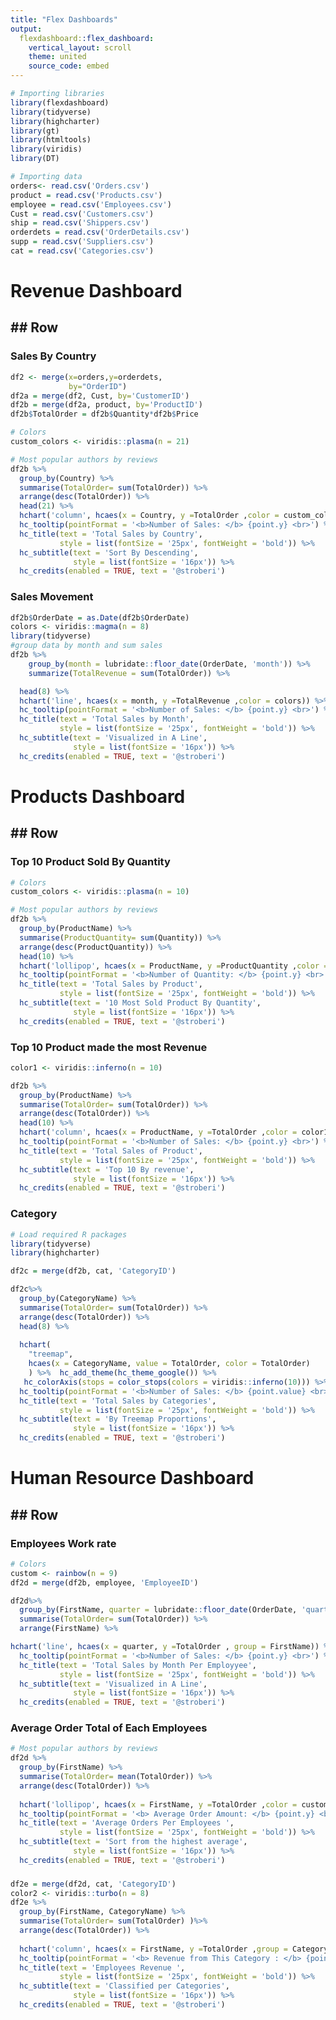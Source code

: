 ---
title: "Flex Dashboards"
output: 
  flexdashboard::flex_dashboard:
    vertical_layout: scroll
    theme: united
    source_code: embed
---

```{r setup, include=FALSE}
# Importing libraries
library(flexdashboard)
library(tidyverse)
library(highcharter)
library(gt)
library(htmltools)
library(viridis)
library(DT)
```


```{r, include = FALSE}
# Importing data
orders<- read.csv('Orders.csv')
product = read.csv('Products.csv')
employee = read.csv('Employees.csv')
Cust = read.csv('Customers.csv')
ship = read.csv('Shippers.csv')
orderdets = read.csv('OrderDetails.csv')
supp = read.csv('Suppliers.csv')
cat = read.csv('Categories.csv')

```
 

Revenue Dashboard {data-orientation=columns}
=======================================================================


## Row 
-----------------------------------------------------------------------

### Sales By Country {data-width=1440}

```{r, include = FALSE}

df2 <- merge(x=orders,y=orderdets, 
             by="OrderID")
df2a = merge(df2, Cust, by='CustomerID')
df2b = merge(df2a, product, by='ProductID')
df2b$TotalOrder = df2b$Quantity*df2b$Price

```

```{r}
# Colors
custom_colors <- viridis::plasma(n = 21)

# Most popular authors by reviews
df2b %>% 
  group_by(Country) %>% 
  summarise(TotalOrder= sum(TotalOrder)) %>% 
  arrange(desc(TotalOrder)) %>% 
  head(21) %>% 
  hchart('column', hcaes(x = Country, y =TotalOrder ,color = custom_colors)) %>%   hc_add_theme(hc_theme_google()) %>% 
  hc_tooltip(pointFormat = '<b>Number of Sales: </b> {point.y} <br>') %>% 
  hc_title(text = 'Total Sales by Country',
           style = list(fontSize = '25px', fontWeight = 'bold')) %>% 
  hc_subtitle(text = 'Sort By Descending',
              style = list(fontSize = '16px')) %>% 
  hc_credits(enabled = TRUE, text = '@stroberi')
```

### Sales Movement {data-width=1440}

```{r}
df2b$OrderDate = as.Date(df2b$OrderDate)
colors <- viridis::magma(n = 8)
library(tidyverse)
#group data by month and sum sales
df2b %>% 
    group_by(month = lubridate::floor_date(OrderDate, 'month')) %>%
    summarize(TotalRevenue = sum(TotalOrder)) %>% 

  head(8) %>% 
  hchart('line', hcaes(x = month, y =TotalRevenue ,color = colors)) %>%   hc_add_theme(hc_theme_google()) %>% 
  hc_tooltip(pointFormat = '<b>Number of Sales: </b> {point.y} <br>') %>% 
  hc_title(text = 'Total Sales by Month',
           style = list(fontSize = '25px', fontWeight = 'bold')) %>% 
  hc_subtitle(text = 'Visualized in A Line',
              style = list(fontSize = '16px')) %>% 
  hc_credits(enabled = TRUE, text = '@stroberi')

```


Products Dashboard {data-orientation=columns}
=======================================================================


## Row
-----------------------------------------------------------------------
### Top 10 Product Sold By Quantity

```{r}
# Colors
custom_colors <- viridis::plasma(n = 10)

# Most popular authors by reviews
df2b %>% 
  group_by(ProductName) %>% 
  summarise(ProductQuantity= sum(Quantity)) %>% 
  arrange(desc(ProductQuantity)) %>% 
  head(10) %>% 
  hchart('lollipop', hcaes(x = ProductName, y =ProductQuantity ,color = custom_colors)) %>%   hc_add_theme(hc_theme_google()) %>% 
  hc_tooltip(pointFormat = '<b>Number of Quantity: </b> {point.y} <br>') %>% 
  hc_title(text = 'Total Sales by Product',
           style = list(fontSize = '25px', fontWeight = 'bold')) %>% 
  hc_subtitle(text = '10 Most Sold Product By Quantity',
              style = list(fontSize = '16px')) %>% 
  hc_credits(enabled = TRUE, text = '@stroberi')

```

### Top 10 Product made the most Revenue {data-width=800}

```{r}

color1 <- viridis::inferno(n = 10)

df2b %>% 
  group_by(ProductName) %>% 
  summarise(TotalOrder= sum(TotalOrder)) %>% 
  arrange(desc(TotalOrder)) %>% 
  head(10) %>% 
  hchart('column', hcaes(x = ProductName, y =TotalOrder ,color = color1)) %>%   hc_add_theme(hc_theme_google()) %>% 
  hc_tooltip(pointFormat = '<b>Number of Sales: </b> {point.y} <br>') %>% 
  hc_title(text = 'Total Sales of Product',
           style = list(fontSize = '25px', fontWeight = 'bold')) %>% 
  hc_subtitle(text = 'Top 10 By revenue',
              style = list(fontSize = '16px')) %>% 
  hc_credits(enabled = TRUE, text = '@stroberi')
```

### Category

```{r}
# Load required R packages
library(tidyverse)
library(highcharter) 

df2c = merge(df2b, cat, 'CategoryID')

df2c%>% 
  group_by(CategoryName) %>% 
  summarise(TotalOrder= sum(TotalOrder)) %>% 
  arrange(desc(TotalOrder)) %>% 
  head(8) %>% 
  
  hchart(
    "treemap", 
    hcaes(x = CategoryName, value = TotalOrder, color = TotalOrder)
    ) %>%  hc_add_theme(hc_theme_google()) %>% 
   hc_colorAxis(stops = color_stops(colors = viridis::inferno(10))) %>%
  hc_tooltip(pointFormat = '<b>Number of Sales: </b> {point.value} <br>') %>% 
  hc_title(text = 'Total Sales by Categories',
           style = list(fontSize = '25px', fontWeight = 'bold')) %>% 
  hc_subtitle(text = 'By Treemap Proportions',
              style = list(fontSize = '16px')) %>% 
  hc_credits(enabled = TRUE, text = '@stroberi')

```

Human Resource Dashboard {data-orientation=columns}
=======================================================================


## Row
-----------------------------------------------------------------------

### Employees Work rate {data-width=1500}

```{r}

# Colors
custom <- rainbow(n = 9) 
df2d = merge(df2b, employee, 'EmployeeID')

df2d%>% 
  group_by(FirstName, quarter = lubridate::floor_date(OrderDate, 'quarter')) %>% 
  summarise(TotalOrder= sum(TotalOrder)) %>% 
  arrange(FirstName) %>%

hchart('line', hcaes(x = quarter, y =TotalOrder , group = FirstName)) %>%    hc_colors(custom) %>% hc_add_theme(hc_theme_google()) %>% 
  hc_tooltip(pointFormat = '<b>Number of Sales: </b> {point.y} <br>') %>% 
  hc_title(text = 'Total Sales by Month Per Employyee',
           style = list(fontSize = '25px', fontWeight = 'bold')) %>% 
  hc_subtitle(text = 'Visualized in A Line',
              style = list(fontSize = '16px')) %>% 
  hc_credits(enabled = TRUE, text = '@stroberi')
```

### Average Order Total of Each Employees 

```{r}


# Most popular authors by reviews
df2d %>% 
  group_by(FirstName) %>% 
  summarise(TotalOrder= mean(TotalOrder)) %>% 
  arrange(desc(TotalOrder)) %>% 
   
  hchart('lollipop', hcaes(x = FirstName, y =TotalOrder ,color = custom)) %>%   hc_add_theme(hc_theme_google()) %>% 
  hc_tooltip(pointFormat = '<b> Average Order Amount: </b> {point.y} <br>') %>% 
  hc_title(text = 'Average Orders Per Employees ',
           style = list(fontSize = '25px', fontWeight = 'bold')) %>% 
  hc_subtitle(text = 'Sort from the highest average',
              style = list(fontSize = '16px')) %>% 
  hc_credits(enabled = TRUE, text = '@stroberi')
```

### 

```{r}

df2e = merge(df2d, cat, 'CategoryID')
color2 <- viridis::turbo(n = 8)
df2e %>% 
  group_by(FirstName, CategoryName) %>% 
  summarise(TotalOrder= sum(TotalOrder) )%>% 
  arrange(desc(TotalOrder)) %>% 
   
  hchart('column', hcaes(x = FirstName, y =TotalOrder ,group = CategoryName), stacking='normal') %>% hc_colors(color2) %>%  hc_add_theme(hc_theme_google()) %>% 
  hc_tooltip(pointFormat = '<b> Revenue from This Category : </b> {point.y} <br>') %>% 
  hc_title(text = 'Employees Revenue ',
           style = list(fontSize = '25px', fontWeight = 'bold')) %>% 
  hc_subtitle(text = 'Classified per Categories',
              style = list(fontSize = '16px')) %>% 
  hc_credits(enabled = TRUE, text = '@stroberi')
```



